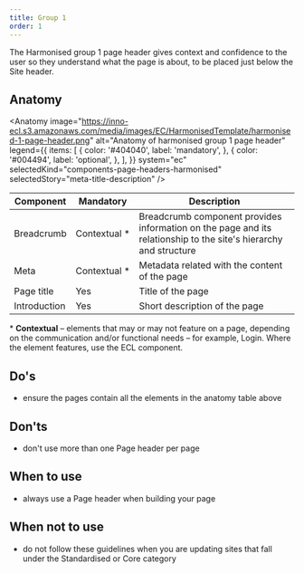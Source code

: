 ```yaml
---
title: Group 1
order: 1
---
```



<Paragraph size="lead">
  The Harmonised group 1 page header gives context and confidence to the user so
  they understand what the page is about, to be placed just below the Site
  header.
</Paragraph>

## Anatomy

<Anatomy
  image="https://inno-ecl.s3.amazonaws.com/media/images/EC/HarmonisedTemplate/harmonised-1-page-header.png"
  alt="Anatomy of harmonised group 1 page header"
  legend={{
    items: [
      {
        color: '#404040',
        label: 'mandatory',
      },
      {
        color: '#004494',
        label: 'optional',
      },
    ],
  }}
  system="ec"
  selectedKind="components-page-headers-harmonised"
  selectedStory="meta-title-description"
/>

| Component                                                                           | Mandatory          | Description                                                                                                      |
| ----------------------------------------------------------------------------------- | ------------------ | ---------------------------------------------------------------------------------------------------------------- |
| <Link to="/ec/components/navigation/breadcrumb/usage/" standalone>Breadcrumb</Link> | Contextual&nbsp;\* | Breadcrumb component provides information on the page and its relationship to the site's hierarchy and structure |
| Meta                                                                                | Contextual&nbsp;\* | Metadata related with the content of the page                                                                    |
| Page title                                                                          | Yes                | Title of the page                                                                                                |
| Introduction                                                                        | Yes                | Short description of the page                                                                                    |

<Paragraph size="s">
  * <strong>Contextual</strong> – elements that may or may not feature on a
  page, depending on the communication and/or functional needs – for example,
  Login. Where the element features, use the ECL component.
</Paragraph>

## Do's

- ensure the pages contain all the elements in the anatomy table above

## Don'ts

- don't use more than one Page header per page

## When to use

- always use a Page header when building your page

## When not to use

- do not follow these guidelines when you are updating sites that fall under the <Link to="/ec/standardised-template/">Standardised</Link> or <Link to="/ec/core-template/">Core</Link> category
